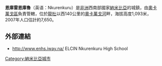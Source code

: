 {{Infobox settlement
<!--See the Table at Infobox Settlement for all fields and descriptions of usage-->
<!-- Basic info  ---------------->
|name                   = 恩庫雷恩庫魯
|other_name             =
|native_name            = Nkurenkuru
|nickname               = 
|settlement_type        = 
|motto                  =
<!-- images and maps  ----------->
|image_skyline          = 
|imagesize              = 
|image_caption          = 
|image_flag             = 
|flag_size              =
|image_seal             = 
|seal_size              =
|image_shield           = 
|shield_size            =
|image_blank_emblem     =
|blank_emblem_type      =
|blank_emblem_size      =
|image_map              = 
|mapsize                = 
|map_caption            = 
|pushpin_map            = Namibia <!-- the name of a location map as per http://en.wikipedia.org/wiki/Template:Location_map -->
|pushpin_label_position = bottom
|pushpin_mapsize        = 300
|pushpin_map_caption    = 
<!-- Location ------------------>
|coordinates_display    = inline,title
|coordinates_region     = NA
|subdivision_type       = 國家
|subdivision_name       = {{flag|Namibia}}
|subdivision_type1      = 區
|subdivision_name1      = [[奧卡萬戈區|奧卡萬戈區]]
|subdivision_type2      = 
|subdivision_name2      = 
|subdivision_type3      = 
|subdivision_name3      = 
<!-- Politics ----------------->
|government_footnotes   = 
|government_type        = 
|leader_title           = 
|leader_name            = 
|leader_party           = 
|leader_title1          =  <!-- for places with, say, both a mayor and a city manager -->
|leader_name1           =
|established_title      =  <!-- Settled -->
|established_date       = 1820
<!-- Area    --------------------->
|area_magnitude         = 
|unit_pref              = <!--Enter: Imperial, if Imperial (metric) is desired-->
|area_footnotes         =
|area_total_km2         = <!-- ALL fields dealing with a measurements are subject to automatic unit conversion-->
|area_land_km2          = <!--See table @ Template:Infobox Settlement for details on automatic unit conversion-->
|area_water_km2         =
|area_total_sq_mi       =
<!-- Population   ----------------------->
|population_as_of               = 2007
|population_footnotes           =
|population_note                =
|population_total               = 7650
|population_density_km2         =
|population_density_sq_mi       =
|population_metro               =
|population_density_metro_km2   =
|population_density_metro_sq_mi =
|population_urban               =
|population_density_urban_km2   =
|population_density_urban_sq_mi =
|population_blank1_title        = Ethnicities
|population_blank1              =
|population_density_blank1_km2  =   
|population_density_blank1_sq_mi =
<!-- General information  --------------->
|timezone               = [[南非標準時間|南非標準時間]]
|utc_offset             = +1
|timezone_DST           = 
|utc_offset_DST         = 
|latd=17 |latm=37|lats= |latNS=S
|longd=18|longm=36|longs=|longEW=E
|elevation_footnotes    =  <!--for references: use <ref> </ref> tags-->
|elevation_m            = 1093
|elevation_ft           =
<!-- Area/postal codes & others -------->
|postal_code_type       =  <!-- enter ZIP code, Postcode, Post code, Postal code... -->
|postal_code            =
|area_code              = +66
|blank_name             =
|blank_info             =
|blank1_name            =
|blank1_info            =
|website                = 
|footnotes              = 
}} 

'''恩庫雷恩庫魯'''（英语：Nkurenkuru）是[[非洲|非洲]]西南部國家[[納米比亞|納米比亞]]的城鎮，由[[奧卡萬戈區|奧卡萬戈區]]負責管轄，位於[[龍杜|龍杜]]以西140公里的[[奧卡萬戈河|奧卡萬戈河]]畔，海拔高度1,093米，2007年人口估計約7,650。

==外部連結==
* http://www.enhs.iway.na/ {{Wayback|url=http://www.enhs.iway.na/ |date=20100510175508 }} ELCIN Nkurenkuru High School

[[Category:納米比亞城市|Category:納米比亞城市]]

{{Namibia-stub}}
